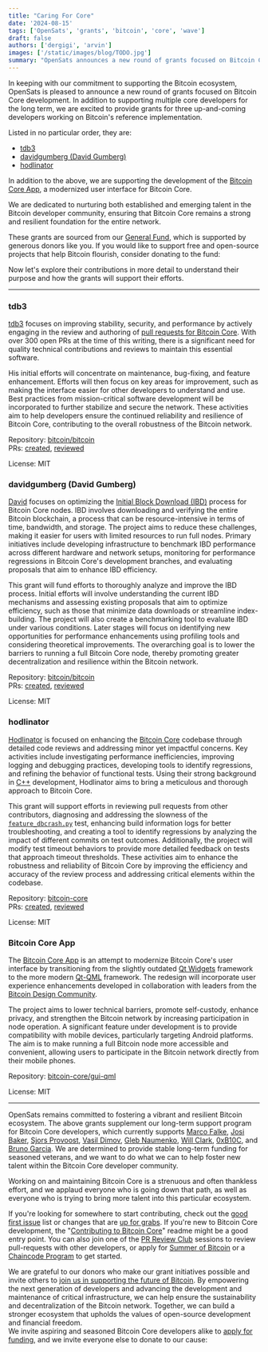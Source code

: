 ```yaml
---
title: "Caring For Core"
date: '2024-08-15'
tags: ['OpenSats', 'grants', 'bitcoin', 'core', 'wave']
draft: false
authors: ['dergigi', 'arvin']
images: ['/static/images/blog/TODO.jpg']
summary: "OpenSats announces a new round of grants focused on Bitcoin Core development."
---
```


In keeping with our commitment to supporting the Bitcoin ecosystem, OpenSats is
pleased to announce a new round of grants focused on Bitcoin Core development.
In addition to supporting multiple core developers for the long term, we are
excited to provide grants for three up-and-coming developers working on
Bitcoin's reference implementation.

Listed in no particular order, they are:

- [tdb3](#tdb3)
- [davidgumberg (David Gumberg)](#davidgumberg-david-gumberg)
- [hodlinator](#hodlinator)

In addition to the above, we are supporting the development of the [Bitcoin Core
App](#bitcoin-core-app), a modernized user interface for Bitcoin Core.

We are dedicated to nurturing both established and emerging talent in the
Bitcoin developer community, ensuring that Bitcoin Core remains a strong and
resilient foundation for the entire network.

These grants are sourced from our [General Fund](/funds/general), which is
supported by generous donors like you. If you would like to support free and
open-source projects that help Bitcoin flourish, consider donating to the fund:

<center>
    <DonateToGeneralFundButton/>
</center>

Now let's explore their contributions in more detail to understand their purpose
and how the grants will support their efforts.

---

### tdb3

[tdb3](https://github.com/tdb3) focuses on improving stability, security, and
performance by actively engaging in the review and authoring of [pull requests
for Bitcoin Core](http://bitcoinacks.com/). With over 300 open PRs at the time
of this writing, there is a significant need for quality technical contributions
and reviews to maintain this essential software.

His initial efforts will concentrate on maintenance, bug-fixing, and feature
enhancement. Efforts will then focus on key areas for improvement, such as
making the interface easier for other developers to understand and use. Best
practices from mission-critical software development will be incorporated to
further stabilize and secure the network. These activities aim to help
developers ensure the continued reliability and resilience of Bitcoin Core,
contributing to the overall robustness of the Bitcoin network.

Repository: [bitcoin/bitcoin\
](https://github.com/bitcoin/bitcoin)PRs:
[created](https://bitcoinacks.com/?flt1_author_contains=tdb3),
[reviewed](https://bitcoinacks.com/?flt1_reviewer_contains=tdb3)

License: MIT

### davidgumberg (David Gumberg)

[David](https://github.com/davidgumberg) focuses on optimizing the [Initial
Block Download
(IBD)](https://developer.bitcoin.org/devguide/p2p_network.html#initial-block-download)
process for Bitcoin Core nodes. IBD involves downloading and verifying the
entire Bitcoin blockchain, a process that can be resource-intensive in terms of
time, bandwidth, and storage. The project aims to reduce these challenges,
making it easier for users with limited resources to run full nodes. Primary
initiatives include developing infrastructure to benchmark IBD performance
across different hardware and network setups, monitoring for performance
regressions in Bitcoin Core's development branches, and evaluating proposals
that aim to enhance IBD efficiency.

This grant will fund efforts to thoroughly analyze and improve the IBD process.
Initial efforts will involve understanding the current IBD mechanisms and
assessing existing proposals that aim to optimize efficiency, such as those that
minimize data downloads or streamline index-building. The project will also
create a benchmarking tool to evaluate IBD under various conditions. Later
stages will focus on identifying new opportunities for performance enhancements
using profiling tools and considering theoretical improvements. The overarching
goal is to lower the barriers to running a full Bitcoin Core node, thereby
promoting greater decentralization and resilience within the Bitcoin network.

Repository: [bitcoin/bitcoin\
](https://github.com/bitcoin/bitcoin)PRs:
[created](https://bitcoinacks.com/?flt1_author_contains=davidgumberg),
[reviewed](https://bitcoinacks.com/?flt1_reviewer_contains=davidgumberg)

License: MIT

### hodlinator

[Hodlinator](https://github.com/hodlinator) is focused on enhancing the [Bitcoin
Core](https://bitcoincore.org/) codebase through detailed code reviews and
addressing minor yet impactful concerns. Key activities include investigating
performance inefficiencies, improving logging and debugging practices,
developing tools to identify regressions, and refining the behavior of
functional tests. Using their strong background in
[C++](https://en.wikipedia.org/wiki/C%2B%2B) development, Hodlinator aims to
bring a meticulous and thorough approach to Bitcoin Core.

This grant will support efforts in reviewing pull requests from other
contributors, diagnosing and addressing the slowness of the
[`feature_dbcrash.py`](https://github.com/bitcoin/bitcoin/pull/29791) test,
enhancing build information logs for better troubleshooting, and creating a tool
to identify regressions by analyzing the impact of different commits on test
outcomes. Additionally, the project will modify test timeout behaviors to
provide more detailed feedback on tests that approach timeout thresholds. These
activities aim to enhance the robustness and reliability of Bitcoin Core by
improving the efficiency and accuracy of the review process and addressing
critical elements within the codebase.

Repository: [bitcoin-core\
](https://github.com/bitcoin-core)PRs:
[created](https://bitcoinacks.com/?flt1_author_contains=hodlinator),
[reviewed](https://bitcoinacks.com/?flt1_reviewer_contains=hodlinator)

License: MIT

### Bitcoin Core App

The [Bitcoin Core App](https://bitcoincore.app/) is an attempt to modernize
Bitcoin Core's user interface by transitioning from the slightly outdated [Qt
Widgets](https://doc.qt.io/qt-5/qtwidgets-index.html) framework to the more
modern [Qt-QML](https://doc.qt.io/qt-5/qtqml-index.html) framework. The redesign
will incorporate user experience enhancements developed in collaboration with
leaders from the [Bitcoin Design Community](https://bitcoin.design/).

The project aims to lower technical barriers, promote self-custody, enhance
privacy, and strengthen the Bitcoin network by increasing participation in node
operation. A significant feature under development is to provide compatibility
with mobile devices, particularly targeting Android platforms. The aim is to
make running a full Bitcoin node more accessible and convenient, allowing users
to participate in the Bitcoin network directly from their mobile phones.

Repository:
[bitcoin-core/gui-qml](https://github.com/bitcoin-core/gui-qml?tab=MIT-1-ov-file)

License: MIT

---

OpenSats remains committed to fostering a vibrant and resilient Bitcoin
ecosystem. The above grants supplement our long-term support program for Bitcoin
Core developers, which currently supports [Marco
Falke](/blog/announcing-lts-grant-program-to-support-bitcoin-core-contributors),
[Josi Baker](/blog/josi-baker-receives-opensats-lts-grant), [Sjors
Provoost](/blog/sjors-provoost-receives-opensats-lts-grant), [Vasil
Dimov](/blog/vasil-dimov-receives-lts-grant), [Gleb
Naumenko](/blog/gleb-naumenko-receives-lts-grant), [Will
Clark](/blog/will-clark-receives-lts-grant-for-bitcoin-core),
[0xB10C](/blog/furszy-receives-lts-grant-for-bitcoin-core), and [Bruno
Garcia](/blog/bruno-garcia-receives-lts-grant). We are determined to provide
stable long-term funding for seasoned veterans, and we want to do what we can to
help foster new talent within the Bitcoin Core developer community.

Working on and maintaining Bitcoin Core is a strenuous and often thankless
effort, and we applaud everyone who is going down that path, as well as everyone
who is trying to bring more talent into this particular ecosystem.

If you're looking for somewhere to start contributing, check out the [good first
issue](https://github.com/bitcoin/bitcoin/issues?q=sort%3Aupdated-desc+is%3Aopen+is%3Aissue+label%3A%22good+first+issue%22)
list or changes that are [up for
grabs](https://github.com/bitcoin/bitcoin/issues?utf8=%E2%9C%93&q=sort%3Aupdated-desc+label%3A%22Up+for+grabs%22).
If you're new to Bitcoin Core development, the "[Contributing to Bitcoin
Core](https://github.com/bitcoin/bitcoin/blob/master/CONTRIBUTING.md)" readme
might be a good entry point. You can also join one of the [PR Review
Club](https://bitcoincore.reviews/) sessions to review pull-requests with other
developers, or apply for [Summer of Bitcoin](/projects/summerofbitcoin) or a
[Chaincode Program](https://learning.chaincode.com/) to get started.

We are grateful to our donors who make our grant initiatives possible and invite
others to [join us in supporting the future of Bitcoin](/donate). By empowering
the next generation of developers and advancing the development and maintenance
of critical infrastructure, we can help ensure the sustainability and
decentralization of the Bitcoin network. Together, we can build a stronger
ecosystem that upholds the values of open-source development and financial
freedom.\
We invite aspiring and seasoned Bitcoin Core developers alike to [apply for
funding](/apply), and we invite everyone else to donate to our cause:

<center>
    <DonateToGeneralFundButton/>
</center>
